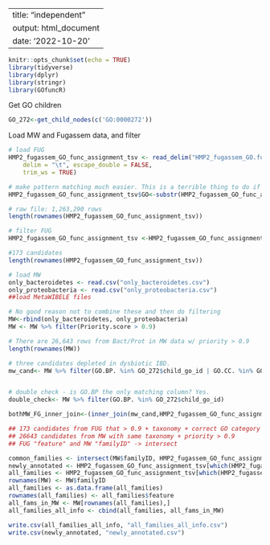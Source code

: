 

---
title: "independent"
output: html_document
date: '2022-10-20'
---

```r
knitr::opts_chunk$set(echo = TRUE) 
library(tidyverse)
library(dplyr)
library(stringr)
library(GOfuncR)
```

Get GO children
```r
GO_272<-get_child_nodes(c('GO:0000272'))
```

Load MW and Fugassem data, and filter
```r
# load FUG
HMP2_fugassem_GO_func_assignment_tsv <- read_delim("HMP2_fugassem_GO.func_assignment.tsv.gz", 
    delim = "\t", escape_double = FALSE, 
    trim_ws = TRUE)

# make pattern matching much easier. This is a terrible thing to do if GO IDs are not all 10 digits long but otherwise makes code much simpler
HMP2_fugassem_GO_func_assignment_tsv$GO<-substr(HMP2_fugassem_GO_func_assignment_tsv$func, 1, 10)

# raw file: 1,263,290 rows
length(rownames(HMP2_fugassem_GO_func_assignment_tsv))

# filter FUG
HMP2_fugassem_GO_func_assignment_tsv <-HMP2_fugassem_GO_func_assignment_tsv %>% filter(score > 0.9) %>% filter(GO %in% GO_272$child_go_id) %>% filter(str_detect(taxa_lineage, "p__Bacteroidetes|p__Proteobacteria"))

#173 candidates
length(rownames(HMP2_fugassem_GO_func_assignment_tsv))

# load MW
only_bacteroidetes <- read.csv("only_bacteroidetes.csv")
only_proteobacteria <- read.csv("only_proteobacteria.csv")
##load MetaWIBELE files

# No good reason not to combine these and then do filtering
MW<-rbind(only_bacteroidetes, only_proteobacteria)
MW <- MW %>% filter(Priority.score > 0.9)

# There are 26,643 rows from Bact/Prot in MW data w/ priority > 0.9
length(rownames(MW))

# three candidates depleted in dysbiotic IBD. 
mw_cand<- MW %>% filter(GO.BP. %in% GO_272$child_go_id | GO.CC. %in% GO_272$child_go_id | GO.MF. %in% GO_272$child_go_id)


# double check - is GO.BP the only matching column? Yes.
double_check<- MW %>% filter(GO.BP. %in% GO_272$child_go_id)

bothMW_FG_inner_join<-(inner_join(mw_cand,HMP2_fugassem_GO_func_assignment_tsv,by=c("familyID"="feature")))

```

```r
## 173 candidates from FUG that > 0.9 + taxonomy + correct GO category
## 26643 candidates from MW with same taxonomy + priority > 0.9
## FUG "feature" and MW "familyID" -> intersect

common_families <- intersect(MW$familyID, HMP2_fugassem_GO_func_assignment_tsv$feature)
newly_annotated <- HMP2_fugassem_GO_func_assignment_tsv[which(HMP2_fugassem_GO_func_assignment_tsv$feature %in% common_families & HMP2_fugassem_GO_func_assignment_tsv$new_ann == 1),]
all_families <- HMP2_fugassem_GO_func_assignment_tsv[which(HMP2_fugassem_GO_func_assignment_tsv$feature %in% common_families),]
rownames(MW) <- MW$familyID
all_families <- as.data.frame(all_families)
rownames(all_families) <- all_families$feature
all_fams_in_MW <- MW[rownames(all_families),]
all_families_all_info <- cbind(all_families, all_fams_in_MW)
```

```r
write.csv(all_families_all_info, "all_families_all_info.csv")
write.csv(newly_annotated, "newly_annotated.csv")
```
